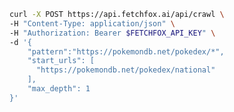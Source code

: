 <CodeGroup>

```bash curl
curl -X POST https://api.fetchfox.ai/api/crawl \
-H "Content-Type: application/json" \
-H "Authorization: Bearer $FETCHFOX_API_KEY" \
-d '{
    "pattern":"https://pokemondb.net/pokedex/*",
    "start_urls": [
      "https://pokemondb.net/pokedex/national"
    ],
    "max_depth": 1
}'
```

</CodeGroup>